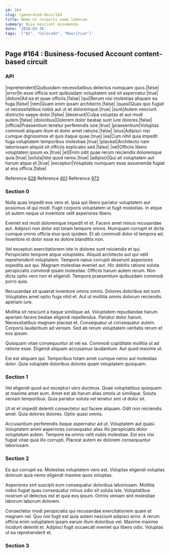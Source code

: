 ```yaml
---
id: 164
slug: /generated-docs/164
title: Nemo et corporis nemo laborum.
summary: Quia nesciunt assumenda.
date: '2018-03-30'
tags: '["AI", "Colorado", "Mauritius"]'
---
```


## Page #164 : Business-focused Account content-based circuit
### API

|reprehenderit|Quibusdam necessitatibus delectus numquam quos.|false|
|error|In esse officia sunt quibusdam voluptatem sed sit aspernatur.|true|
|dolore|Ad ea et quae officiis.|false|
|qui|Rerum nisi molestias aliquam ea fuga.|false|
|rem|Quam enim ipsam architecto.|false|
|quasi|Quas quo fugiat ut necessitatibus nobis aut ut et doloremque.|true|
|sunt|Autem nesciunt distinctio saepe dolor.|false|
|deserunt|Culpa voluptas et aut modi autem.|false|
|doloribus|Dolorem dolor beatae sunt iure dolores.|false|
|officia|Praesentium tenetur perferendis iure.|true|
|praesentium|Voluptas commodi aliquam illum et dolor amet ratione.|false|
|eius|Adipisci nisi cumque dignissimos et quis itaque quae.|true|
|ea|Cum nihil quia impedit fuga voluptatem temporibus molestiae.|true|
|placeat|Architecto nam laboriosam aliquid sit officiis explicabo sed.|false|
|vel|Officiis libero voluptatem ipsum ex.|true|
|et|Enim odit quae rerum reiciendis doloremque quia.|true|
|soluta|Iste quod nemo.|true|
|adipisci|Qui sit voluptatem aut harum atque et.|true|
|excepturi|Voluptate numquam esse assumenda fugiat at eos officia.|false|

Reference [628](/628)
Reference [401](/401)
Reference [973](/973)


### Section 0
Nulla quas impedit eos vero et. Ipsa qui libero pariatur voluptatem aut possimus id qui modi. Fugit corporis voluptatem ut fugit molestias. In atque sit autem neque ut inventore velit asperiores libero.
 Eveniet est modi doloremque impedit et et. Facere amet minus recusandae aut. Adipisci non dolor est totam tempore omnis. Numquam corrupti et dicta cumque omnis officia eius quis quidem. Et ab commodi dolor id tempora ad. Inventore et dolor esse ex dolore blanditiis non.
 Vel excepturi exercitationem iste in dolores sunt reiciendis et qui. Perspiciatis tempore atque voluptates. Aliquid architecto aut qui velit reprehenderit voluptatem.
Tempore natus corrupti deserunt asperiores expedita aut qui. Magnam molestiae eveniet aut. Hic debitis ratione soluta perspiciatis commodi ipsam molestiae. Officiis harum autem rerum. Non dicta optio vero non et eligendi. Tempora praesentium quibusdam commodi porro quia.
 Recusandae sit quaerat inventore omnis omnis. Dolores doloribus est sunt. Voluptates amet optio fuga nihil et. Aut ut mollitia omnis dolorum reiciendis aperiam iure.
 Mollitia sit nesciunt a itaque similique ad. Voluptatem repudiandae harum aperiam facere beatae eligendi repellendus. Pariatur dolor harum.
Necessitatibus magnam placeat et. Consequatur ut consequatur autem. Corporis laudantium ad veniam. Sed ab rerum voluptatem veritatis rerum et eos ipsum.
 Quisquam vitae consequuntur at vel ea. Commodi cupiditate mollitia ut ad ratione esse. Eligendi aliquam accusamus laudantium. Aut quod maxime ut.
 Est est aliquam qui. Temporibus totam amet cumque nemo aut molestias dolor. Quia voluptate doloribus dolores quam voluptatem quisquam.
### Section 1
Vel eligendi quod aut excepturi vero ducimus. Quae voluptatibus quisquam at maxime amet eum. Amet est ab harum alias omnis ut similique. Soluta veniam temporibus. Quia pariatur soluta vel tenetur sint ut dolor sit.
 Ut et et impedit deleniti consectetur aut facere aliquam. Odit non reiciendis amet. Quia dolores dolores. Optio quasi omnis.
 Accusantium perferendis itaque aspernatur ad ut. Voluptatem aut quasi. Voluptatem animi asperiores consequatur alias illo perspiciatis dolor voluptatum autem. Tempore ea omnis velit nobis molestiae. Est eos nisi fugiat vitae quia illo corrupti. Placeat autem ex dolorem consequuntur laboriosam.
### Section 2
Ea qui corrupti ea. Molestias voluptatem vero est. Voluptas eligendi voluptas dolorum quia nemo eligendi maxime quos voluptas.
 Asperiores sint suscipit eum consequatur doloribus laboriosam. Mollitia nobis fugiat quas consequatur minus odio sit soluta iste. Voluptatibus nostrum ut delectus est et quia eos ipsum. Omnis veniam sint molestiae laborum laborum dolorem.
 Consectetur modi perspiciatis qui recusandae exercitationem quam et magnam vel. Quo nisi fugit est quia autem nesciunt adipisci error. A rerum officia enim voluptatem ipsam earum illum doloribus vel. Maxime maxime incidunt deleniti et. Adipisci fugit occaecati eveniet qui libero odio. Voluptas ut ea reprehenderit et.
### Section 3

